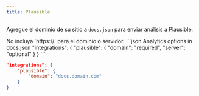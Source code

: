 ```yaml
---
title: Plausible
---
```


Agregue el dominio de su sitio a `docs.json` para enviar análisis a Plausible.

<Info>
  No incluya `https://` para el dominio o servidor.
</Info>

<CodeGroup>
  ```json Analytics options in docs.json
  "integrations": {
      "plausible": {
          "domain": "required",
          "server": "optional"
      }
  }
  ```

  ```json Example
  "integrations": {
      "plausible": {
          "domain": "docs.domain.com"
      }
  }
  ```
</CodeGroup>
